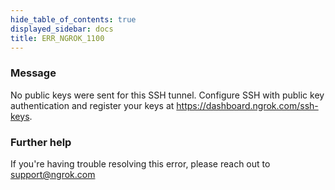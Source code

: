 ```yaml
---
hide_table_of_contents: true
displayed_sidebar: docs
title: ERR_NGROK_1100
---
```


### Message

No public keys were sent for this SSH tunnel.
Configure SSH with public key authentication and register your keys at https://dashboard.ngrok.com/ssh-keys.

<ErrorDetails />

### Further help

If you're having trouble resolving this error, please reach out to [support@ngrok.com](mailto:support@ngrok.com?subject=Help%20with%20ERR_NGROK_1100)
